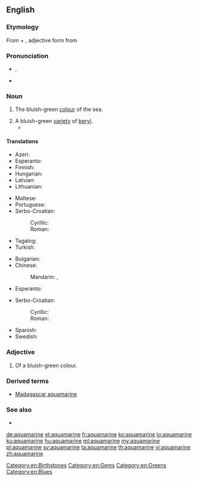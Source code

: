 ==English==
{{wikipedia}}

===Etymology===
From {{etyl|la|en}} {{term|aqua||water|lang=la}} + {{term|marinus||marine|lang=la}}, adjective form from {{term|mare||sea|lang=la}}

===Pronunciation===
* {{a|UK}} {{IPA|/ˌæ.kwə.məˈɹiːn/}}, {{X-SAMPA|/%{.kw@.m@"ri:n/}}
* {{rhymes|iːn}}

===Noun===
{{en-noun}}

# The bluish-green [[colour]] of the sea.
#: {{color panel|70DB93}}
# A bluish-green [[variety]] of [[beryl]].
#*{{quote-book|year=1956|author=[[w:Delano Ames|Delano Ames]]|title=Crime out of Mind|chapter=4|url=http://openlibrary.org/works/OL5915292W|passage=Before we could embark on the details of his mother's health we were joined by a fair, plump woman of indefinite age, who had once been—and at moments still was—very pretty.  She wore a simple black silk dress, perhaps in deference to Tilly's death, though the note of mourning was jarred by flamboyant '''aquamarine''' ear-rings and too much rouge.}}

====Translations====
{{trans-top|aquamarine colour}}
* Azeri: {{t-|az|akuamarin}}
* Esperanto: {{t-|eo|akvamarina}}
* Finnish: {{t-|fi|akvamariini}}
* Hungarian: {{t+|hu|akvamarin}}
* Latvian: {{t-|lv|akvamarīns|m}}
* Lithuanian: {{t-|lt|akvamarinas|m}}
{{trans-mid}}
* Maltese: {{t-|mt|akwamarin}}
* Portuguese: {{t-|pt|aquamarina}}
* Serbo-Croatian:
*: Cyrillic: {{t-|sh|аквамарин|m}}
*: Roman: {{t-|sh|akvamarin|m}}
* Tagalog: {{t-|tl|akwamarin|m}}
* Turkish: {{t+|tr|camgöbeği}}
{{trans-bottom}}

{{trans-top|type of beryl}}
* Bulgarian: {{t-|bg|аквамарин}}
* Chinese:
*: Mandarin: {{t-|cmn|海藍寶石|sc=Hani}}, {{t-|cmn|海蓝宝石|tr=hǎilán bǎoshí|sc=Hani}}
* Esperanto: {{t-|eo|akvamarino}}
{{trans-mid}}
* Serbo-Croatian:
*: Cyrillic: {{t-|sh|аквамарин|m}}
*: Roman: {{t-|sh|akvamarin|m}}
* Spanish: {{t+|es|aguamarina|f}}
* Swedish: {{t+|sv|akvamarin|c}}
{{trans-bottom}}

===Adjective===
{{en-adj|-}}

# Of a bluish-green colour.

===Derived terms===
* [[Madagascar aquamarine]]

===See also===
* {{list:blues/en}}

[[Category:en:Birthstones]]
[[Category:en:Gems]]
[[Category:en:Greens]]
[[Category:en:Blues]]

[[de:aquamarine]]
[[et:aquamarine]]
[[fr:aquamarine]]
[[ko:aquamarine]]
[[io:aquamarine]]
[[ku:aquamarine]]
[[hu:aquamarine]]
[[ml:aquamarine]]
[[my:aquamarine]]
[[pl:aquamarine]]
[[sv:aquamarine]]
[[ta:aquamarine]]
[[th:aquamarine]]
[[vi:aquamarine]]
[[zh:aquamarine]]